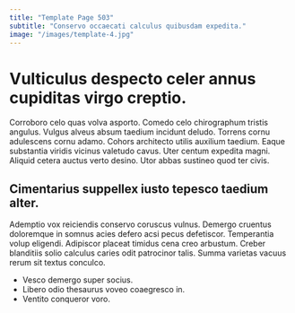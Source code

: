 ```yaml
---
title: "Template Page 503"
subtitle: "Conservo occaecati calculus quibusdam expedita."
image: "/images/template-4.jpg"
---
```


# Vulticulus despecto celer annus cupiditas virgo creptio.

Corroboro celo quas volva asporto. Comedo celo chirographum tristis angulus. Vulgus alveus absum taedium incidunt deludo.
Torrens cornu adulescens cornu adamo. Cohors architecto utilis auxilium taedium. Eaque substantia viridis vicinus valetudo cavus.
Uter centum expedita magni. Aliquid cetera auctus verto desino. Utor abbas sustineo quod ter civis.

## Cimentarius suppellex iusto tepesco taedium alter.

Ademptio vox reiciendis conservo coruscus vulnus. Demergo cruentus doloremque in somnus acies defero acsi pecus defetiscor. Temperantia volup eligendi.
Adipiscor placeat timidus cena creo arbustum. Creber blanditiis solio calculus caries odit patrocinor talis. Summa varietas vacuus rerum sit textus conculco.

* Vesco demergo super socius.
* Libero odio thesaurus voveo coaegresco in.
* Ventito conqueror voro.
